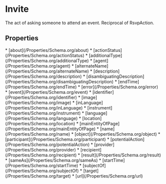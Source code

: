   
# Invite

The act of asking someone to attend an event. Reciprocal of RsvpAction.

## Properties

<Grid>
* [about](/Properties/Schema.org/about)
* [actionStatus](/Properties/Schema.org/actionStatus)
* [additionalType](/Properties/Schema.org/additionalType)
* [agent](/Properties/Schema.org/agent)
* [alternateName](/Properties/Schema.org/alternateName)
* [description](/Properties/Schema.org/description)
* [disambiguatingDescription](/Properties/Schema.org/disambiguatingDescription)
* [endTime](/Properties/Schema.org/endTime)
* [error](/Properties/Schema.org/error)
* [event](/Properties/Schema.org/event)
* [identifier](/Properties/Schema.org/identifier)
* [image](/Properties/Schema.org/image)
* [inLanguage](/Properties/Schema.org/inLanguage)
* [instrument](/Properties/Schema.org/instrument)
* [language](/Properties/Schema.org/language)
* [location](/Properties/Schema.org/location)
* [mainEntityOfPage](/Properties/Schema.org/mainEntityOfPage)
* [name](/Properties/Schema.org/name)
* [object](/Properties/Schema.org/object)
* [participant](/Properties/Schema.org/participant)
* [potentialAction](/Properties/Schema.org/potentialAction)
* [provider](/Properties/Schema.org/provider)
* [recipient](/Properties/Schema.org/recipient)
* [result](/Properties/Schema.org/result)
* [sameAs](/Properties/Schema.org/sameAs)
* [startTime](/Properties/Schema.org/startTime)
* [subjectOf](/Properties/Schema.org/subjectOf)
* [target](/Properties/Schema.org/target)
* [url](/Properties/Schema.org/url)
</Grid>

